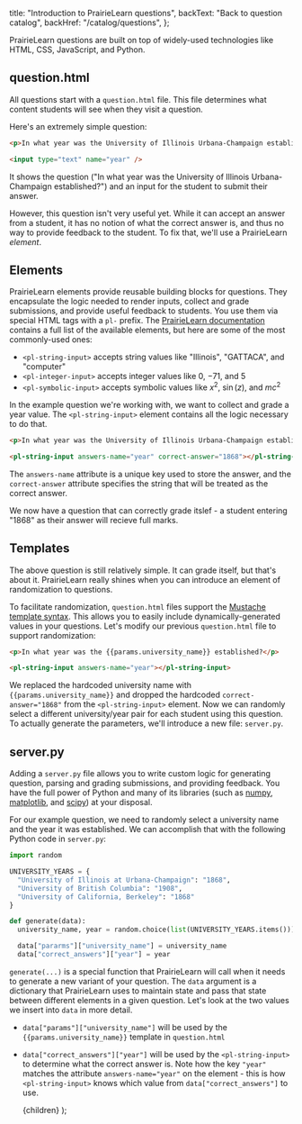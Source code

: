 
  title: "Introduction to PrairieLearn questions",
  backText: "Back to question catalog",
  backHref: "/catalog/questions",
};

PrairieLearn questions are built on top of widely-used technologies like HTML, CSS, JavaScript, and Python.

## question.html

All questions start with a `question.html` file. This file determines what content students will see when they visit a question.

Here's an extremely simple question:

```html
<p>In what year was the University of Illinois Urbana-Champaign establised?</p>

<input type="text" name="year" />
```

It shows the question ("In what year was the University of Illinois Urbana-Champaign established?") and an input for the student to submit their answer.

However, this question isn't very useful yet. While it can accept an answer from a student, it has no notion of what the correct answer is, and thus no way to provide feedback to the student. To fix that, we'll use a PrairieLearn _element_.

## Elements

PrairieLearn elements provide reusable building blocks for questions. They encapsulate the logic needed to render inputs, collect and grade submissions, and provide useful feedback to students. You use them via special HTML tags with a `pl-` prefix. The [PrairieLearn documentation](https://prairielearn.readthedocs.io/en/latest/elements/) contains a full list of the available elements, but here are some of the most commonly-used ones:

- `<pl-string-input>` accepts string values like "Illinois", "GATTACA", and "computer"
- `<pl-integer-input>` accepts integer values like $0$, $-71$, and $5$
- `<pl-symbolic-input>` accepts symbolic values like $x^2$, $\sin(z)$, and $mc^2$

In the example question we're working with, we want to collect and grade a year value. The `<pl-string-input>` element contains all the logic necessary to do that.

```html
<p>In what year was the University of Illinois Urbana-Champaign established?</p>

<pl-string-input answers-name="year" correct-answer="1868"></pl-string-input>
```

The `answers-name` attribute is a unique key used to store the answer, and the `correct-answer` attribute specifies the string that will be treated as the correct answer.

We now have a question that can correctly grade itslef - a student entering "1868" as their answer will recieve full marks.

## Templates

The above question is still relatively simple. It can grade itself, but that's about it. PrairieLearn really shines when you can introduce an element of randomization to questions.

To facilitate randomization, `question.html` files support the [Mustache template syntax](https://mustache.github.io). This allows you to easily include dynamically-generated values in your questions. Let's modify our previous `question.html` file to support randomization:

```html
<p>In what year was the {{params.university_name}} established?</p>

<pl-string-input answers-name="year"></pl-string-input>
```

We replaced the hardcoded university name with `{{params.university_name}}` and dropped the hardcoded `correct-answer="1868"` from the `<pl-string-input>` element. Now we can randomly select a different university/year pair for each student using this question. To actually generate the parameters, we'll introduce a new file: `server.py`.

## server.py

Adding a `server.py` file allows you to write custom logic for generating question, parsing and grading submissions, and providing feedback. You have the full power of Python and many of its libraries (such as [numpy](https://numpy.org), [matplotlib](https://matplotlib.org), and [scipy](https://www.scipy.org)) at your disposal.

For our example question, we need to randomly select a university name and the year it was established. We can accomplish that with the following Python code in `server.py`:

```python
import random

UNIVERSITY_YEARS = {
  "University of Illinois at Urbana-Champaign": "1868",
  "University of British Columbia": "1908",
  "University of California, Berkeley": "1868"
}

def generate(data):
  university_name, year = random.choice(list(UNIVERSITY_YEARS.items()))

  data["pararms"]["university_name"] = university_name
  data["correct_answers"]["year"] = year
```

`generate(...)` is a special function that PrairieLearn will call when it needs to generate a new variant of your question. The `data` argument is a dictionary that PrairieLearn uses to maintain state and pass that state between different elements in a given question. Let's look at the two values we insert into `data` in more detail.

- `data["params"]["university_name"]` will be used by the `{{params.university_name}}` template in `question.html`
- `data["correct_answers"]["year"]` will be used by the `<pl-string-input>` to determine what the correct answer is. Note how the key `"year"` matches the attribute `answers-name="year"` on the element - this is how `<pl-string-input>` knows which value from `data["correct_answers"]` to use.

  <MarkdownLayout meta={meta}>{children}</MarkdownLayout>
);
